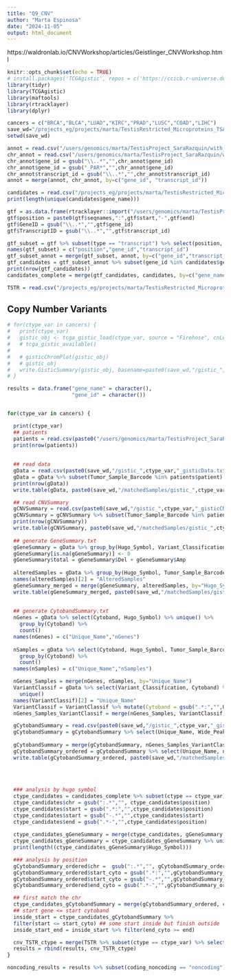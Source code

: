 ```yaml
---
title: "Q9_CNV"
author: "Marta Espinosa"
date: "2024-11-05"
output: html_document
---
```


https://waldronlab.io/CNVWorkshop/articles/Geistlinger_CNVWorkshop.html

```r
knitr::opts_chunk$set(echo = TRUE)
# install.packages('TCGAgistic', repos = c('https://ccicb.r-universe.dev', 'https://cloud.r-project.org'))
library(tidyr)
library(TCGAgistic)
library(maftools)
library(rtracklayer)
library(dplyr)

cancers = c("BRCA","BLCA","LUAD","KIRC","PRAD","LUSC","COAD","LIHC")
save_wd="/projects_eg/projects/marta/TestisRestricted_Microproteins_TSA/with_TranscriptomeReconstruction/Q9_CNV/human"
setwd(save_wd)

annot = read.csv("/users/genomics/marta/TestisProject_SaraRazquin/with_TranscriptomeReconstruction/human/newReference_Resconstructed/1transcript_1gene.reconstructed.csv")
chr_annot = read.csv("/users/genomics/marta/TestisProject_SaraRazquin/with_TranscriptomeReconstruction/human/newReference_Resconstructed/gene_transcript_chr.csv")
chr_annot$gene_id = gsub("\\..*","",chr_annot$gene_id)
chr_annot$gene_id = gsub("_PAR*","",chr_annot$gene_id)
chr_annot$transcript_id = gsub("\\..*","",chr_annot$transcript_id)
annot = merge(annot, chr_annot, by=c("gene_id", "transcript_id"))
```

```r
candidates = read.csv("/projects_eg/projects/marta/TestisRestricted_Microproteins_TSA/with_TranscriptomeReconstruction/Q4_TestisRestricted_TumorSpecific/human/TOv3x_log2ratio3xMEAN_ctypes.csv")
print(length(unique(candidates$gene_name)))

gtf = as.data.frame(rtracklayer::import("/users/genomics/marta/TestisProject_SaraRazquin/with_TranscriptomeReconstruction/human/newReference_Resconstructed/gencode.v38.gffcompare.TestisLiverBrain.annotation.sorted.1transcript.sorted.gtf"))
gtf$position = paste0(gtf$seqnames,":",gtf$start,"-",gtf$end)
gtf$GeneID = gsub("\\..*","",gtf$gene_id)
gtf$TranscriptID = gsub("\\..*","",gtf$transcript_id)

gtf_subset = gtf %>% subset(type == "transcript") %>% select(position, GeneID, TranscriptID)
names(gtf_subset) = c("position","gene_id","transcript_id")
gtf_subset_annot = merge(gtf_subset, annot, by=c("gene_id","transcript_id"))
gtf_candidates = gtf_subset_annot %>% subset(gene_id %in% candidates$gene_id) %>% unique()
print(nrow(gtf_candidates))
candidates_complete = merge(gtf_candidates, candidates, by=c("gene_name","gene_id","gene_type","chr"))

TSTR = read.csv("/projects_eg/projects/marta/TestisRestricted_Microproteins_TSA/with_TranscriptomeReconstruction/Q4_TestisRestricted_TumorSpecific/human/TOv3x_5percent_TestisRestrictedGTEx_Translated_Ctypes_log2ratio3xMEAN_genes.csv")
```

## Copy Number Variants


```r
# for(ctype_var in cancers) {
#   print(ctype_var)
#   gistic_obj <- tcga_gistic_load(ctype_var, source = "Firehose", cnLevel = "all")
#   # tcga_gistic_available()
#   
#   # gisticChromPlot(gistic_obj)
#   # gistic_obj
#   write.GisticSummary(gistic_obj, basename=paste0(save_wd,"/gistic_",ctype_var))
# }
```

```r
results = data.frame("gene_name" = character(),
                     "gene_id" = character())


for(ctype_var in cancers) {

  print(ctype_var)
  ## patients
  patients = read.csv(paste0("/users/genomics/marta/TestisProject_SaraRazquin/with_TranscriptomeReconstruction/cancers/merged_patients_",ctype_var,".csv"))
  print(nrow(patients))
                      
                          
  ## read data
  gData = read.csv(paste0(save_wd,"/gistic_",ctype_var,"_gisticData.txt"), sep="\t")
  gData = gData %>% subset(Tumor_Sample_Barcode %in% patients$patient)
  print(nrow(gData))
  write.table(gData, paste0(save_wd,"/matchedSamples/gistic_",ctype_var,"_gisticData.txt"), sep="\t", row.names =F, quote = F)

  ## read CNVSummary
  gCNVSummary = read.csv(paste0(save_wd,"/gistic_",ctype_var,"_gisticCNVSummary.txt"), sep="\t")
  gCNVSummary = gCNVSummary %>% subset(Tumor_Sample_Barcode %in% patients$patient)
  print(nrow(gCNVSummary))
  write.table(gCNVSummary, paste0(save_wd,"/matchedSamples/gistic_",ctype_var,"_gisticCNVSummary.txt"), sep="\t", row.names =F, quote = F)
  
  ## generate GeneSummary.txt
  gGeneSummary = gData %>% group_by(Hugo_Symbol, Variant_Classification) %>% count() %>% pivot_wider(names_from = "Variant_Classification", values_from = "n")
  gGeneSummary[is.na(gGeneSummary)] <- 0
  gGeneSummary$total = gGeneSummary$Del + gGeneSummary$Amp
  
  alteredSamples = gData %>% group_by(Hugo_Symbol, Tumor_Sample_Barcode) %>% count() %>% group_by(Hugo_Symbol) %>% count()
  names(alteredSamples)[2] = "AlteredSamples"
  gGeneSummary_merged = merge(gGeneSummary, alteredSamples, by="Hugo_Symbol")
  write.table(gGeneSummary_merged, paste0(save_wd,"/matchedSamples/gistic_",ctype_var,"_gisticGeneSummary.txt"), sep="\t", row.names =F, quote = F)
  
  
  ## generate CytobandSummary.txt
  nGenes = gData %>% select(Cytoband, Hugo_Symbol) %>% unique() %>%
    group_by(Cytoband) %>% 
    count() 
  names(nGenes) = c("Unique_Name","nGenes")
  
  nSamples = gData %>% select(Cytoband, Hugo_Symbol, Tumor_Sample_Barcode) %>% 
    group_by(Cytoband) %>% 
    count() 
  names(nSamples) = c("Unique_Name","nSamples")

  nGenes_Samples = merge(nGenes, nSamples, by="Unique_Name")
  VariantClassif = gData %>% select(Variant_Classification, Cytoband) %>% 
    unique() 
  names(VariantClassif)[2] = "Unique_Name"
  VariantClassif = VariantClassif %>% mutate(Cytoband = gsub(".*:","",Unique_Name))
  nGenes_Samples_VariantClassif = merge(nGenes_Samples, VariantClassif, by="Unique_Name")

  gCytobandSummary = read.csv(paste0(save_wd,"/gistic_",ctype_var,"_gisticCytobandSummary.txt"), sep="\t")
  gCytobandSummary = gCytobandSummary %>% select(Unique_Name, Wide_Peak_Limits, qvalues)
  
  gCytobandSummary = merge(gCytobandSummary, nGenes_Samples_VariantClassif, by="Unique_Name")
  gCytobandSummary_ordered = gCytobandSummary %>% select(Unique_Name, nGenes, nSamples, Variant_Classification, Cytoband, Wide_Peak_Limits, qvalues)
  write.table(gCytobandSummary_ordered, paste0(save_wd,"/matchedSamples/gistic_",ctype_var,"_gisticCytobandSummary.txt"), sep="\t", row.names =F, quote = F)
  
  
  
  
  ### analysis by hugo symbol
  ctype_candidates = candidates_complete %>% subset(ctype == ctype_var)
  ctype_candidates$chr = gsub(":.*","", ctype_candidates$position)
  ctype_candidates$start = gsub(".*:","",ctype_candidates$position)
  ctype_candidates$start = gsub("-.*","",ctype_candidates$start)
  ctype_candidates$end = gsub(".*-","",ctype_candidates$position)
  
  ctype_candidates_gGeneSummary = merge(ctype_candidates, gGeneSummary %>% subset(Hugo_Symbol %in% ctype_candidates$gene_name), by.x = "gene_name", by.y="Hugo_Symbol")
  ctype_candidates_gGeneSummary = ctype_candidates_gGeneSummary %>% unique()
  print(length((ctype_candidates_gGeneSummary$Hugo_Symbol)))

  ### analysis by position
  gCytobandSummary_ordered$chr =  gsub(":.*","", gCytobandSummary_ordered$Wide_Peak_Limits)
  gCytobandSummary_ordered$start_cyto = gsub(".*:","",gCytobandSummary_ordered$Wide_Peak_Limits)
  gCytobandSummary_ordered$start_cyto = gsub("-.*","",gCytobandSummary_ordered$start_cyto)
  gCytobandSummary_ordered$end_cyto = gsub(".*-","",gCytobandSummary_ordered$Wide_Peak_Limits)

  ## first match the chr
  ctype_candidates_gCytobandSummary = merge(gCytobandSummary_ordered, ctype_candidates, by="chr")
  ## start gene <= start cytoband
  inside_start = ctype_candidates_gCytobandSummary %>%
  filter(start <= start_cyto) ## some start inside but finish outside
  inside_start_end = inside_start %>% filter(end_cyto >= end)

  cnv_TSTR_ctype = merge(TSTR %>% subset(ctype == ctype_var) %>% select(-X), inside_start_end %>% select(gene_name, Unique_Name, Cytoband, Variant_Classification, log2ratio_TvsN, Wide_Peak_Limits, position), by="gene_name")
  results = rbind(results, cnv_TSTR_ctype)
}
```

```r
noncoding_results = results %>% subset(coding_noncoding == "noncoding")
```

